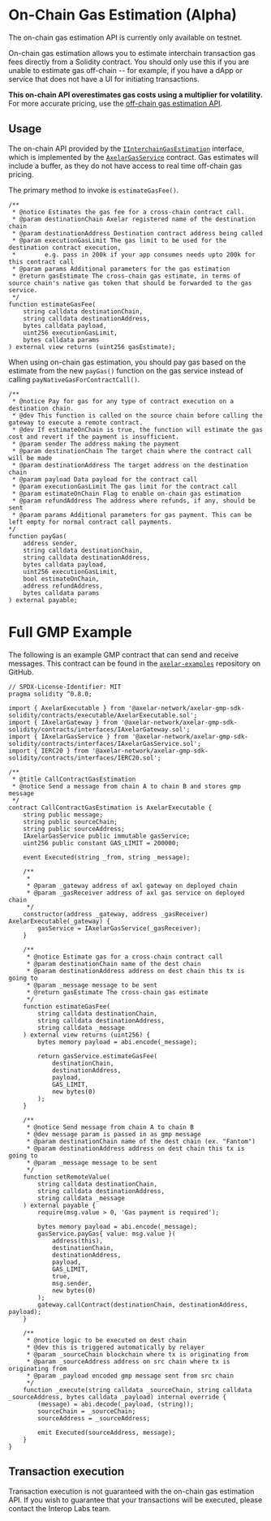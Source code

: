 # On-Chain Gas Estimation (Alpha)


<Callout>
The on-chain gas estimation API is currently only available on testnet.
</Callout>

On-chain gas estimation allows you to estimate interchain transaction gas fees directly from a Solidity contract. You should only use this if you are unable to estimate gas off-chain -- for example, if you have a dApp or service that does not have a UI for initiating transactions.

 **This on-chain API overestimates gas costs using a multiplier for volatility.** For more accurate pricing, use the [off-chain gas estimation API](/dev/axelarjs-sdk/axelar-query-api#estimategasfee).

## Usage

The on-chain API provided by the [`IInterchainGasEstimation`](https://github.com/axelarnetwork/axelar-gmp-sdk-solidity/blob/main/contracts/interfaces/IInterchainGasEstimation.sol) interface, which is implemented by the [`AxelarGasService`](https://github.com/axelarnetwork/axelar-gmp-sdk-solidity/blob/main/contracts/interfaces/IAxelarGasService.sol) contract. Gas estimates will include a buffer, as they do not have access to real time off-chain gas pricing.

The primary method to invoke is `estimateGasFee()`.

```solidity
/**
 * @notice Estimates the gas fee for a cross-chain contract call.
 * @param destinationChain Axelar registered name of the destination chain
 * @param destinationAddress Destination contract address being called
 * @param executionGasLimit The gas limit to be used for the destination contract execution,
 *        e.g. pass in 200k if your app consumes needs upto 200k for this contract call
 * @param params Additional parameters for the gas estimation
 * @return gasEstimate The cross-chain gas estimate, in terms of source chain's native gas token that should be forwarded to the gas service.
 */
function estimateGasFee(
    string calldata destinationChain,
    string calldata destinationAddress,
    bytes calldata payload,
    uint256 executionGasLimit,
    bytes calldata params
) external view returns (uint256 gasEstimate);
```

When using on-chain gas estimation, you should pay gas based on the estimate from the new `payGas()` function on the gas service instead of calling `payNativeGasForContractCall()`. 

```solidity
/**
 * @notice Pay for gas for any type of contract execution on a destination chain.
 * @dev This function is called on the source chain before calling the gateway to execute a remote contract.
 * @dev If estimateOnChain is true, the function will estimate the gas cost and revert if the payment is insufficient.
 * @param sender The address making the payment
 * @param destinationChain The target chain where the contract call will be made
 * @param destinationAddress The target address on the destination chain
 * @param payload Data payload for the contract call
 * @param executionGasLimit The gas limit for the contract call
 * @param estimateOnChain Flag to enable on-chain gas estimation
 * @param refundAddress The address where refunds, if any, should be sent
 * @param params Additional parameters for gas payment. This can be left empty for normal contract call payments.
*/
function payGas(
    address sender,
    string calldata destinationChain,
    string calldata destinationAddress,
    bytes calldata payload,
    uint256 executionGasLimit,
    bool estimateOnChain,
    address refundAddress,
    bytes calldata params
) external payable;
```

# Full GMP Example

The following is an example GMP contract that can send and receive messages. This contract can be found in the [`axelar-examples`](https://github.com/axelarnetwork/axelar-examples/tree/f492ddab86514bbfd34a4808baf25aaea87de578/examples/evm/call-contract-gas-estimation) repository on GitHub.

```solidity
// SPDX-License-Identifier: MIT
pragma solidity ^0.8.0;

import { AxelarExecutable } from '@axelar-network/axelar-gmp-sdk-solidity/contracts/executable/AxelarExecutable.sol';
import { IAxelarGateway } from '@axelar-network/axelar-gmp-sdk-solidity/contracts/interfaces/IAxelarGateway.sol';
import { IAxelarGasService } from '@axelar-network/axelar-gmp-sdk-solidity/contracts/interfaces/IAxelarGasService.sol';
import { IERC20 } from '@axelar-network/axelar-gmp-sdk-solidity/contracts/interfaces/IERC20.sol';

/**
 * @title CallContractGasEstimation
 * @notice Send a message from chain A to chain B and stores gmp message
 */
contract CallContractGasEstimation is AxelarExecutable {
    string public message;
    string public sourceChain;
    string public sourceAddress;
    IAxelarGasService public immutable gasService;
    uint256 public constant GAS_LIMIT = 200000;

    event Executed(string _from, string _message);

    /**
     *
     * @param _gateway address of axl gateway on deployed chain
     * @param _gasReceiver address of axl gas service on deployed chain
     */
    constructor(address _gateway, address _gasReceiver) AxelarExecutable(_gateway) {
        gasService = IAxelarGasService(_gasReceiver);
    }

    /**
     * @notice Estimate gas for a cross-chain contract call
     * @param destinationChain name of the dest chain
     * @param destinationAddress address on dest chain this tx is going to
     * @param _message message to be sent
     * @return gasEstimate The cross-chain gas estimate
     */
    function estimateGasFee(
        string calldata destinationChain,
        string calldata destinationAddress,
        string calldata _message
    ) external view returns (uint256) {
        bytes memory payload = abi.encode(_message);

        return gasService.estimateGasFee(
            destinationChain,
            destinationAddress,
            payload,
            GAS_LIMIT,
            new bytes(0)
        );
    }

    /**
     * @notice Send message from chain A to chain B
     * @dev message param is passed in as gmp message
     * @param destinationChain name of the dest chain (ex. "Fantom")
     * @param destinationAddress address on dest chain this tx is going to
     * @param _message message to be sent
     */
    function setRemoteValue(
        string calldata destinationChain,
        string calldata destinationAddress,
        string calldata _message
    ) external payable {
        require(msg.value > 0, 'Gas payment is required');

        bytes memory payload = abi.encode(_message);
        gasService.payGas{ value: msg.value }(
            address(this),
            destinationChain,
            destinationAddress,
            payload,
            GAS_LIMIT,
            true,
            msg.sender,
            new bytes(0)
        );
        gateway.callContract(destinationChain, destinationAddress, payload);
    }

    /**
     * @notice logic to be executed on dest chain
     * @dev this is triggered automatically by relayer
     * @param _sourceChain blockchain where tx is originating from
     * @param _sourceAddress address on src chain where tx is originating from
     * @param _payload encoded gmp message sent from src chain
     */
    function _execute(string calldata _sourceChain, string calldata _sourceAddress, bytes calldata _payload) internal override {
        (message) = abi.decode(_payload, (string));
        sourceChain = _sourceChain;
        sourceAddress = _sourceAddress;

        emit Executed(sourceAddress, message);
    }
}
```
## Transaction execution

Transaction execution is not guaranteed with the on-chain gas estimation API. If you wish to guarantee that your transactions will be executed, please contact the Interop Labs team.
